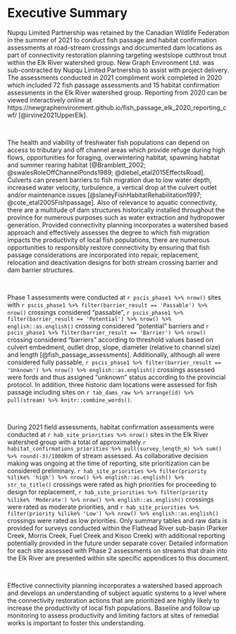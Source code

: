 

# Executive Summary {.front-matter .unnumbered} 

Nupqu Limited Partnership was retained by the Canadian Wildlife Federation in the summer of 2021 to conduct fish passage and habitat confirmation assessments at road-stream crossings and documented dam locations as part of connectivity restoration planning targeting westslope cutthrout trout within the Elk River watershed group. New Graph Environment Ltd. was sub-contracted by Nupqu Limited Partnership to assist with project delivery. The assessments conducted in 2021 compliment work completed in 2020 which included 72 fish passage assessments and 15 habitat confirmation assessments in the Elk River watershed group.  Reporting from 2020 can be viewed interactively online at https://newgraphenvironment.github.io/fish_passage_elk_2020_reporting_cwf/ [@irvine2021UpperElk].

<br>


The health and viability of freshwater fish populations can depend on access to tributary and off channel areas which provide refuge during high flows, opportunities for foraging, overwintering habitat, spawning habitat and summer rearing habitat [@Bramblett_2002; @swalesRoleOffChannelPonds1989; @diebel_etal2015EffectsRoad].  Culverts can present barriers to fish migration due to low water depth, increased water velocity, turbulence, a vertical drop at the culvert outlet and/or maintenance issues [@slaneyFishHabitatRehabilitation1997; @cote_etal2005Fishpassage].  Also of relevance to aquatic connectivity, there are a multitude of dam structures historically installed throughout the province for numerous purposes such as water extraction and hydropower generation. Provided connectivity planning incorporates a watershed based approach and effectively assesses the degree to which fish migration impacts the productivity of local fish populations, there are numerous opportunities to responsibly restore connectivity by ensuring that fish passage considerations are incorporated into repair, replacement, relocation and deactivation designs for both stream crossing barrier and dam barrier structures.


<br>


Phase 1 assessments were conducted at `r pscis_phase1 %>% nrow()` sites with `r pscis_phase1 %>% filter(barrier_result == 'Passable') %>% nrow()` crossings considered "passable", `r pscis_phase1 %>% filter(barrier_result == 'Potential') %>% nrow() %>% english::as.english()` crossing considered "potential" barriers and `r pscis_phase1 %>% filter(barrier_result == 'Barrier') %>% nrow() ` crossing considered "barriers" according to threshold values based on culvert embedment, outlet drop, slope, diameter (relative to channel size) and length [@fish_passage_assessments].  Additionally, although all were considered fully passable, `r pscis_phase1 %>% filter(barrier_result == 'Unknown') %>% nrow() %>% english::as.english()` crossings assessed were fords and thus assigned "unknown" status according to the provincial protocol. In addition, three historic dam locations were assessed for fish passage including sites on `r tab_dams_raw %>% arrange(id) %>% pull(stream) %>% knitr::combine_words()`.

<br>

During 2021 field assessments, habitat confirmation assessments were conducted at `r hab_site_priorities %>% nrow()` sites in the Elk River watershed group with a total of approximately `r habitat_confirmations_priorities %>% pull(survey_length_m) %>% sum() %>% round(-3)/1000`km of stream assessed. As collaborative decision making was ongoing at the time of reporting, site prioritization can be considered preliminary.  `r hab_site_priorities %>% filter(priority %ilike% 'high') %>% nrow() %>% english::as.english() %>% str_to_title()` crossings were rated as high priorities for proceeding to design for replacement, `r hab_site_priorities %>% filter(priority %ilike% 'Moderate') %>% nrow() %>% english::as.english()` crossings were rated as moderate priorities, and `r hab_site_priorities %>% filter(priority %ilike% 'Low') %>% nrow() %>% english::as.english()` crossings were rated as low priorities.  Only summary tables and raw data is provided for surveys conducted within the Flathead River sub-basin (Parker Creek, Morris Creek, Fuel Creek and Kisoo Creek) with additional reporting potentially provided in the future under separate cover. Detailed information for each site assessed with Phase 2 assessments on streams that drain into the Elk River are presented within site specific appendices to this document.

<br>

Effective connectivity planning incorporates a watershed based approach and develops an understanding of subject aquatic systems to a level where the connectivity restoration actions that are prioritized are highly likely to increase the productivity of local fish populations.  Baseline and follow up monitoring to assess productivity and limiting factors at sites of remedial works is important to foster this understanding. 

